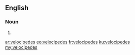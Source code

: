 ==English==

===Noun===
{{head|en|plural}}

# {{plural of|velocipede|lang=en}}

[[ar:velocipedes]]
[[eo:velocipedes]]
[[fr:velocipedes]]
[[ku:velocipedes]]
[[my:velocipedes]]